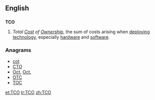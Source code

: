 ==English==
{{wikipedia}}

==={{initialism}}===
'''TCO'''

# ''Total [[cost|Cost]] of [[ownership|Ownership]]'', the sum of costs arising when [[deploy]]ing [[technology]], especially [[hardware]] and [[software]].

===Anagrams===
* [[cot#English|cot]] 
* [[CTO#English|CTO]]
* [[Oct#English|Oct]], [[Oct.#English|Oct.]]
* [[OTC#English|OTC]]
* [[TOC#English|TOC]]


[[et:TCO]]
[[tr:TCO]]
[[zh:TCO]]